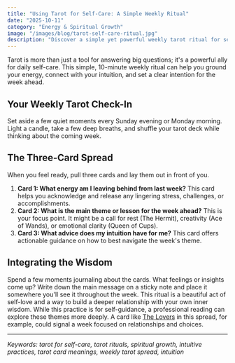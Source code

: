 ```yaml
---
title: "Using Tarot for Self-Care: A Simple Weekly Ritual"
date: "2025-10-11"
category: "Energy & Spiritual Growth"
image: "/images/blog/tarot-self-care-ritual.jpg"
description: "Discover a simple yet powerful weekly tarot ritual for self-care. This practice helps you check in with your intuition, release stress, and set intentions for the week ahead."
---
```


Tarot is more than just a tool for answering big questions; it's a powerful ally for daily self-care. This simple, 10-minute weekly ritual can help you ground your energy, connect with your intuition, and set a clear intention for the week ahead.

## Your Weekly Tarot Check-In

Set aside a few quiet moments every Sunday evening or Monday morning. Light a candle, take a few deep breaths, and shuffle your tarot deck while thinking about the coming week.

## The Three-Card Spread

When you feel ready, pull three cards and lay them out in front of you.
1.  **Card 1: What energy am I leaving behind from last week?** This card helps you acknowledge and release any lingering stress, challenges, or accomplishments.
2.  **Card 2: What is the main theme or lesson for the week ahead?** This is your focus point. It might be a call for rest (The Hermit), creativity (Ace of Wands), or emotional clarity (Queen of Cups).
3.  **Card 3: What advice does my intuition have for me?** This card offers actionable guidance on how to best navigate the week's theme.

## Integrating the Wisdom

Spend a few moments journaling about the cards. What feelings or insights come up? Write down the main message on a sticky note and place it somewhere you'll see it throughout the week. This ritual is a beautiful act of self-love and a way to build a deeper relationship with your own inner wisdom. While this practice is for self-guidance, a professional reading can explore these themes more deeply. A card like [The Lovers](/blog/the-lovers-card-meaning) in this spread, for example, could signal a week focused on relationships and choices.

---

*Keywords: tarot for self-care, tarot rituals, spiritual growth, intuitive practices, tarot card meanings, weekly tarot spread, intuition*
